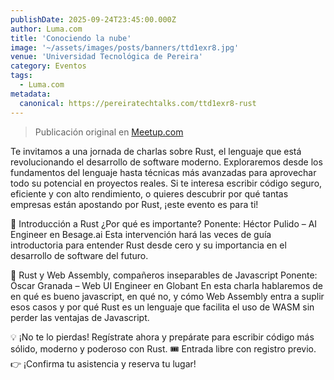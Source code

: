 ```yaml
---
publishDate: 2025-09-24T23:45:00.000Z
author: Luma.com
title: 'Conociendo la nube'
image: '~/assets/images/posts/banners/ttd1exr8.jpg'
venue: 'Universidad Tecnológica de Pereira'
category: Eventos
tags:
  - Luma.com
metadata:
  canonical: https://pereiratechtalks.com/ttd1exr8-rust
---
```


> Publicación original en [Meetup.com](https://luma.com/ttd1exr8)

Te invitamos a una jornada de charlas sobre Rust, el lenguaje que está revolucionando el desarrollo de software moderno.
Exploraremos desde los fundamentos del lenguaje hasta técnicas más avanzadas para aprovechar todo su potencial en proyectos reales.
Si te interesa escribir código seguro, eficiente y con alto rendimiento, o quieres descubrir por qué tantas empresas están apostando por Rust, ¡este evento es para ti!

🧭 Introducción a Rust ¿Por qué es importante?
Ponente: Héctor Pulido – AI Engineer en Besage.ai
Esta intervención hará las veces de guía introductoria para entender Rust desde cero y su importancia en el desarrollo de software del futuro.

🙏 Rust y Web Assembly, compañeros inseparables de Javascript
Ponente: Óscar Granada – Web UI Engineer en Globant
En esta charla hablaremos de en qué es bueno javascript, en qué no, y cómo Web Assembly entra a suplir esos casos y por qué Rust es un lenguaje que facilita el uso de WASM sin perder las ventajas de Javascript.

💡 ¡No te lo pierdas! Regístrate ahora y prepárate para escribir código más sólido, moderno y poderoso con Rust.
🎟️ Entrada libre con registro previo.
👉 ¡Confirma tu asistencia y reserva tu lugar!